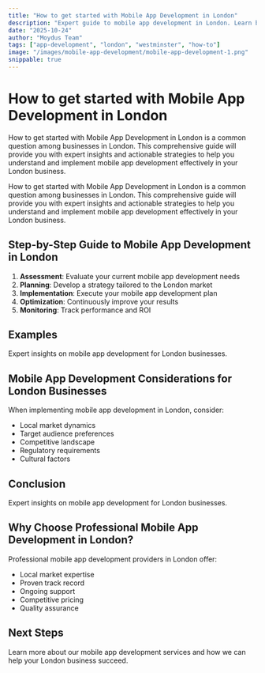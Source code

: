 ```yaml
---
title: "How to get started with Mobile App Development in London"
description: "Expert guide to mobile app development in London. Learn best practices, pricing, and strategies for London businesses."
date: "2025-10-24"
author: "Moydus Team"
tags: ["app-development", "london", "westminster", "how-to"]
image: "/images/mobile-app-development/mobile-app-development-1.png"
snippable: true
---
```


# How to get started with Mobile App Development in London

How to get started with Mobile App Development in London is a common question among businesses in London. This comprehensive guide will provide you with expert insights and actionable strategies to help you understand and implement mobile app development effectively in your London business.

How to get started with Mobile App Development in London is a common question among businesses in London. This comprehensive guide will provide you with expert insights and actionable strategies to help you understand and implement mobile app development effectively in your London business.

## Step-by-Step Guide to Mobile App Development in London

1. **Assessment**: Evaluate your current mobile app development needs
2. **Planning**: Develop a strategy tailored to the London market
3. **Implementation**: Execute your mobile app development plan
4. **Optimization**: Continuously improve your results
5. **Monitoring**: Track performance and ROI

## Examples

Expert insights on mobile app development for London businesses.

## Mobile App Development Considerations for London Businesses

When implementing mobile app development in London, consider:
- Local market dynamics
- Target audience preferences
- Competitive landscape
- Regulatory requirements
- Cultural factors

## Conclusion

Expert insights on mobile app development for London businesses.

## Why Choose Professional Mobile App Development in London?

Professional mobile app development providers in London offer:
- Local market expertise
- Proven track record
- Ongoing support
- Competitive pricing
- Quality assurance

## Next Steps

Learn more about our mobile app development services and how we can help your London business succeed.

<GeoCTA 
  city="London"
  service="Mobile App Development"
  ctaText="Get Started Today"
/>
